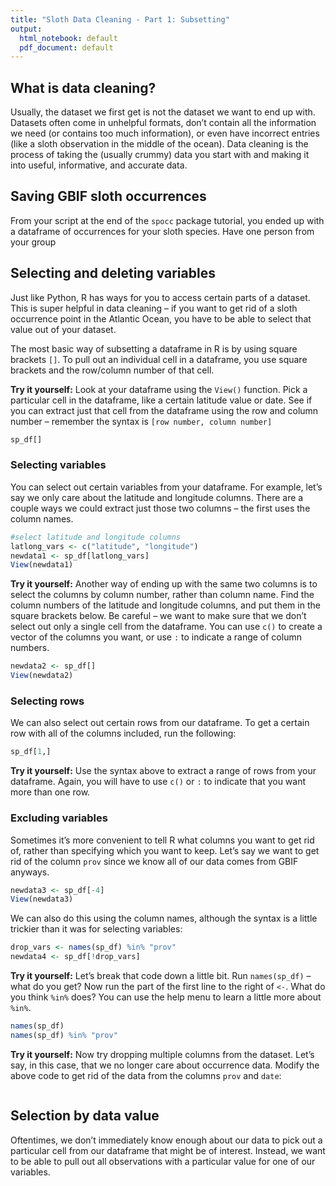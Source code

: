 ```yaml
---
title: "Sloth Data Cleaning - Part 1: Subsetting"
output:
  html_notebook: default
  pdf_document: default
---
```


## What is data cleaning?

Usually, the dataset we first get is not the dataset we want to end up with. Datasets often come in unhelpful formats, don't contain all the information we need (or contains too much information), or even have incorrect entries (like a sloth observation in the middle of the ocean). Data cleaning is the process of taking the (usually crummy) data you start with and making it into useful, informative, and accurate data.

## Saving GBIF sloth occurrences

From your script at the end of the `spocc` package tutorial, you ended up with a dataframe of occurrences for your sloth species. Have one person from your group 

## Selecting and deleting variables

Just like Python, R has ways for you to access certain parts of a dataset. This is super helpful in data cleaning -- if you want to get rid of a sloth occurrence point in the Atlantic Ocean, you have to be able to select that value out of your dataset.

The most basic way of subsetting a dataframe in R is by using square brackets `[]`. To pull out an individual cell in a dataframe, you use square brackets and the row/column number of that cell.

**Try it yourself:** Look at your dataframe using the `View()` function. Pick a particular cell in the dataframe, like a certain latitude value or date. See if you can extract just that cell from the dataframe using the row and column number -- remember the syntax is `[row number, column number]`

```r
sp_df[]
```


### Selecting variables

You can select out certain variables from your dataframe. For example, let's say we only care about the latitude and longitude columns. There are a couple ways we could extract just those two columns -- the first uses the column names.

```r
#select latitude and longitude columns
latlong_vars <- c("latitude", "longitude")
newdata1 <- sp_df[latlong_vars]
View(newdata1)
```


**Try it yourself:** Another way of ending up with the same two columns is to select the columns by column number, rather than column name. Find the column numbers of the latitude and longitude columns, and put them in the square brackets below. Be careful -- we want to make sure that we don't select out only a single cell from the dataframe. You can use `c()` to create a vector of the columns you want, or use `:` to indicate a range of column numbers.

```r
newdata2 <- sp_df[]
View(newdata2)
```

### Selecting rows

We can also select out certain rows from our dataframe. To get a certain row with all of the columns included, run the following:

```r
sp_df[1,]
```

**Try it yourself:** Use the syntax above to extract a range of rows from your dataframe. Again, you will have to use `c()` or `:` to indicate that you want more than one row.

### Excluding variables

Sometimes it's more convenient to tell R what columns you want to get rid of, rather than specifying which you want to keep. Let's say we want to get rid of the column `prov` since we know all of our data comes from GBIF anyways.

```r
newdata3 <- sp_df[-4]
View(newdata3)
```

We can also do this using the column names, although the syntax is a little trickier than it was for selecting variables:

```r
drop_vars <- names(sp_df) %in% "prov"
newdata4 <- sp_df[!drop_vars]
```

**Try it yourself:** Let's break that code down a little bit. Run `names(sp_df)` -- what do you get? Now run the part of the first line to the right of `<-`. What do you think `%in%` does? You can use the help menu to learn a little more about `%in%`.

```r
names(sp_df)
names(sp_df) %in% "prov"
```


**Try it yourself:** Now try dropping multiple columns from the dataset. Let's say, in this case, that we no longer care about occurrence data. Modify the above code to get rid of the data from the columns `prov` and `date`:
```r

```

## Selection by data value

Oftentimes, we don't immediately know enough about our data to pick out a particular cell from our dataframe that might be of interest. Instead, we want to be able to pull out all observations with a particular value for one of our variables.


